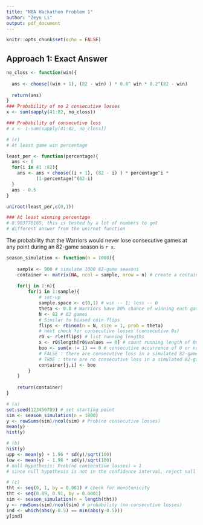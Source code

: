 ```yaml
---
title: "NBA Hackathon Problem 1"
author: "Zeyu Li"
output: pdf_document
---
```


```r
knitr::opts_chunk$set(echo = FALSE)
```

## Approach 1: Exact Answer

```r
no_closs <- function(win){
  
  ans <- choose((win + 1), (82 - win) ) * 0.8^ win * 0.2^(82 - win)
  
  return(ans)
}
### Probability of no 2 consecutive losses
x <- sum(sapply(41:82, no_closs))

### Probability of consecutive loss
# x <- 1-sum(sapply(41:82, no_closs))

# (c)
# At least game win percentage

least_per <- function(percentage){
  ans <- 0
  for(i in 41 :82){
    ans <- ans + choose((i + 1), (82 - i) ) * percentage^i * 
           (1-percentage)^(82-i)
  }
  ans - 0.5
}

uniroot(least_per,c(0,1))

### At least winning percentage 
# 0.903776165, this is tested by a lot of numbers to get
# different answer from the uniroot function
```
    
The probability that the Warriors would never lose consecutive games at any point during an 82-game season is `r x`.

```r
season_simulation <- function(n = 1000){
    
    sample <- 900 # simulate 1000 82-game seasons
    container <- matrix(NA, ncol = sample, nrow = n) # create a container for storing experiment outcomes
    
    for(j in 1:n){
        for(i in 1:sample){
            # set-up
            sample.space <- c(0,1) # win -- 1; loss -- 0
            theta <- 0.8 # Warriors have 80% chance of winning each game
            N <- 82 # 82 games
            # Similar to biased coin flips
            flips <- rbinom(n = N, size = 1, prob = theta)
            # next check for consecutive losses (consecutive 0s)
            r0 <- rle(flips) # list running lengths 
            x <- r0$length[r0$values == 0] # count running length of 0s
            boo <- sum(x != 1) == 0 # consecutive occurrence of 0 or not; 
            # FALSE : there are consecutive loss in a simulated 82-game season
            # TRUE : there are no consecutive loss in a simulated 82-game season
            container[j,i] <- boo
        }
    }
    
    return(container)
}

# (a)
set.seed(123456789) # set starting point
sim <- season_simulation(n = 1000)
y <- rowSums(sim)/ncol(sim) # Prob(no consecutive losses)
mean(y)
hist(y)

# (b)
hist(y)
upp <- mean(y) + 1.96 * sd(y)/sqrt(100)
low <- mean(y) - 1.96 * sd(y)/sqrt(100)
# null hypothesis: Prob(no consecutive losses) = 1
# since null hypothesis is not in the confidence interval, reject null

# (c)
tht <- seq(0, 1, by = 0.001) # check for monotonicity 
tht <- seq(0.89, 0.91, by = 0.0001)
sim <- season_simulation(n = length(tht))
y <- rowSums(sim)/ncol(sim) # probability (no consecutive losses)
ind <- which(abs(y-0.5) == min(abs(y-0.5)))
y[ind]
```



 
